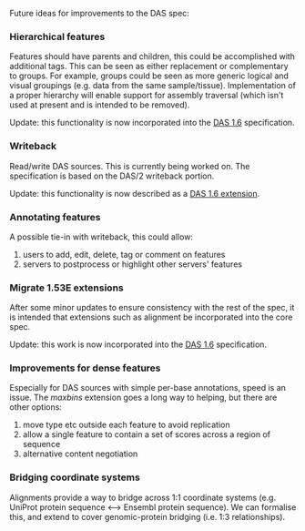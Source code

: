 Future ideas for improvements to the DAS spec:

===Hierarchical features===

Features should have parents and children, this could be accomplished with additional tags. This can be seen as either replacement or complementary to groups. For example, groups could be seen as more generic logical and visual groupings (e.g. data from the same sample/tissue). Implementation of a proper hierarchy will enable support for assembly traversal (which isn't used at present and is intended to be removed).

Update: this functionality is now incorporated into the [[DAS1.6|DAS 1.6]] specification.

===Writeback===

Read/write DAS sources. This is currently being worked on. The specification is based on the DAS/2 writeback portion.

Update: this functionality is now described as a [[DAS1.6E|DAS 1.6 extension]].

===Annotating features===

A possible tie-in with writeback, this could allow:
# users to add, edit, delete, tag or comment on features
# servers to postprocess or highlight other servers' features

===Migrate 1.53E extensions===

After some minor updates to ensure consistency with the rest of the spec, it is intended that extensions such as alignment be incorporated into the core spec.

Update: this work is now incorporated into the [[DAS1.6|DAS 1.6]] specification.

===Improvements for dense features===

Especially for DAS sources with simple per-base annotations, speed is an issue. The ''maxbins'' extension goes a long way to helping, but there are other options:
# move type etc outside each feature to avoid replication
# allow a single feature to contain a set of scores across a region of sequence
# alternative content negotiation

===Bridging coordinate systems===

Alignments provide a way to bridge across 1:1 coordinate systems (e.g. UniProt protein sequence <--> Ensembl protein sequence). We can formalise this, and extend to cover genomic-protein bridging (i.e. 1:3 relationships).